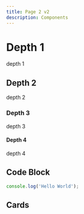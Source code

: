 ```yaml
---
title: Page 2 v2
description: Components
---
```


# Depth 1
depth 1

## Depth 2
depth 2

### Depth 3
depth 3

#### Depth 4
depth 4

## Code Block

```js
console.log('Hello World');
```

## Cards

<Cards>
  <Card title="Learn more about Next.js" href="https://nextjs.org/docs" />
  <Card title="Learn more about Fumadocs" href="https://fumadocs.vercel.app" />
</Cards>
